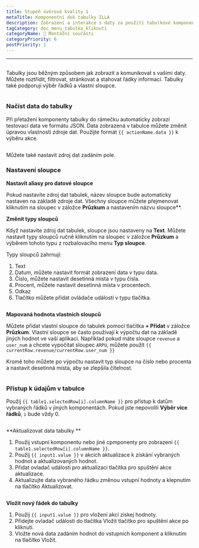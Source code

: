 ```yaml
---
title: Stupeň úvěrové kvality 1
metaTitle: Komponentní dok tabulky ILLA
description: Zobrazení a interakce s daty za použití tabulkové komponenty.
tagCategory: doc_menu_tabulka_kliknutí
categoryName: 🧬 Montážní součásti
categoryPriority: 6
postPriority: 1
---
```


* * *

## <Heading hidden>Tabulka</Heading>

Tabulky jsou běžným způsobem jak zobrazit a komunikovat s vašimi daty. Můžete roztřídit, filtrovat, stránkovat a stahovat řádky informací. Tabulky také podporují výběr řádků a vlastní sloupce.

<img
  src='https://cdn.illacloud.com/official-website/img/docs/assemble/table.png'
  alt=""
/>

### Načíst data do tabulky

Při přetažení komponenty tabulky do rámečku automaticky zobrazí testovací data ve formátu JSON. Data zobrazená v tabulce můžete změnit úpravou vlastnosti zdroje dat. Použijte formát `{{ actionName.data }}` k výběru akce.

<img
  src='https://cdn.illacloud.com/official-website/img/docs/assemble/table1.png'
  alt=""
/>

Můžete také nastavit zdroj dat zadáním pole.

### Nastavení sloupce

**Nastavit aliasy pro datové sloupce**

Pokud nastavíte zdroj dat tabulek, název sloupce bude automaticky nastaven na základě zdroje dat. Všechny sloupce můžete přejmenovat kliknutím na sloupec v záložce **Průzkum** a nastavením názvu sloupce\*\*.

**Změnit typy sloupců**

Když nastavíte zdroj dat tabulek, sloupce jsou nastaveny na **Text**. Můžete nastavit typy sloupců ručně kliknutím na sloupec v záložce **Průzkum** a výběrem tohoto typu z rozbalovacího menu **Typ sloupce**.

Typy sloupců zahrnují:

1.  Text
2.  Datum, můžete nastavit formát zobrazení data v typu data.
3.  Číslo, můžete nastavit desetinná místa v typu čísla.
4.  Procent, můžete nastavit desetinná místa v procentech.
5.  Odkaz
6.  Tlačítko můžete přidat ovládače událostí v typu tlačítka.

<img
  src='https://cdn.illacloud.com/official-website/img/docs/assemble/table2.png'
  alt=""
/>

**Mapovaná hodnota vlastních sloupců**

Můžete přidat vlastní sloupce do tabulek pomocí tlačítka **+ Přidat** v záložce **Průzkum**. Vlastní sloupce se často používají k výpočtu dat na základě jiných hodnot ve vaší aplikaci. Například pokud máte sloupce `revenue` a `user_num` a chcete vypočítat sloupec `ARPU`, můžete použít `{{ currentRow.revenue/currentRow.user_num }}`

Kromě toho můžete po výpočtu nastavit typ sloupce na číslo nebo procenta a nastavit desetinná místa, aby se zlepšila čitelnost.

<img
  src='https://cdn.illacloud.com/official-website/img/docs/assemble/table3.png'
  alt=""
/>

### Přístup k údajům v tabulce

Použij `{{ table1.selectedRow[i].columnName }}` pro přístup k datům vybraných řádků v jiných komponentách. Pokud jste nepovolili **Výběr více řádků**, `i` bude vždy 0.

<img
  src='https://cdn.illacloud.com/official-website/img/docs/assemble/table4.png'
  alt=""
/>

**Aktualizovat data tabulky **

1.  Použij vstupní komponentu nebo jiné cpmponenty pro zobrazení `{{ table1.selectedRow[i].columnName }}`.
2.  Použij `{{ input1.value }}` v akcích aktualizace k získání vybraných hodnot a aktualizovaných hodnot.
3.  Přidat ovladač události pro aktualizaci tlačítka pro spuštění akce aktualizace.
4.  Aktualizujte data vybraného řádku změnou vstupní hodnoty a klepnutím na tlačítko Aktualizovat.

<img
  src='https://cdn.illacloud.com/official-website/img/docs/assemble/table5.png'
  alt=""
/>

**Vložit nový řádek do tabulky**

1.  Použij `{{ input1.value }}` pro vložení akcí získej hodnoty.
2.  Přidejte ovladač události do tlačítka Vložit tlačítko pro spuštění akce po kliknutí.
3.  Vložte nová data zadáním hodnot do vstupních komponent a kliknutím na tlačítko Vložit.

<img
  src='https://cdn.illacloud.com/official-website/img/docs/assemble/table6.png'
  alt=""
/>
